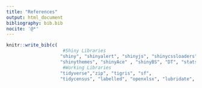 ```yaml
---
title: "References"
output: html_document
bibliography: bib.bib
nocite: '@*'
---
```




```r
knitr::write_bib(c( 
                     #Shiny Libraries 
                    "shiny", "shinyalert", "shinyjs", "shinycssloaders" , "shinymeta", 
                    "shinythemes", "shinyAce" , "shinyBS", "DT", "stats" , 
                     #Working Libraries  
                    "tidyverse","zip", "tigris", "sf",
                    "tidycensus", "labelled", "openxlsx", "lubridate", "hms"), width = 60) 

```